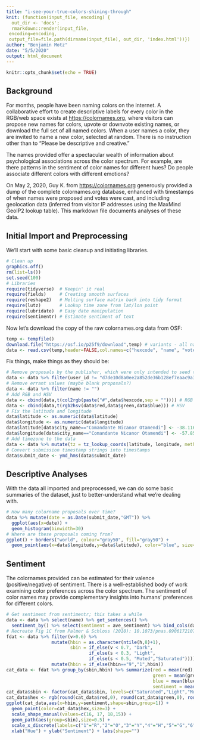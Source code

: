 ```yaml
---
title: "i-see-your-true-colors-shining-through"
knit: (function(input_file, encoding) {
  out_dir <- 'docs';
  rmarkdown::render(input_file,
 encoding=encoding,
 output_file=file.path(dirname(input_file), out_dir, 'index.html'))})
author: "Benjamin Motz"
date: "5/5/2020"
output: html_document
---
```


```r
knitr::opts_chunk$set(echo = TRUE)
```

## Background

For months, people have been naming colors on the internet.  A collaborative effort to create descriptive labels for every color in the RGB/web space exists at <https://colornames.org>, where visitors can propose new names for colors, upvote or downvote existing names, or download the full set of all named colors.  When a user names a color, they are invited to name a new color, selected at random.  There is no instruction other than to "Please be descriptive and creative."  

The names provided offer a spectacular wealth of information about psychological associations across the color spectrum.  For example, are there patterns in the sentiment of color names for different hues?  Do people associate different colors with different emotions? 

On May 2, 2020, Guy K. from <https://colornames.org> generously provided a dump of the complete colornames.org database, enhanced with timestamps of when names were proposed and votes were cast, and including geolocation data (inferred from visitor IP addresses using the MaxMind GeoIP2 lookup table).  This markdown file documents analyses of these data.

## Initial Import and Preprocessing

We'll start with some basic cleanup and initiating libraries.

```r
# Clean up
graphics.off()
rm(list=ls())
set.seed(100)
# Libraries
require(tidyverse)  # Keepin' it real
require(fields)     # Creating smooth surfaces
require(reshape2)   # Melting surface matrix back into tidy format
require(lutz)       # Lookup time zone from lat/lon point
require(lubridate)  # Easy date manipulation
require(sentimentr) # Estimate sentiment of text
```

Now let's download the copy of the raw colornames.org data from OSF:

```r
temp <- tempfile()
download.file("https://osf.io/p25f9/download",temp) # variants - all name proposals
data <- read.csv(temp,header=FALSE,col.names=c("hexcode", "name", "votes", "submit_date", "user_id", "country_iso", "subdivision_iso", "city_name", "postal_code", "latitude", "longitude", "accuracy_radius"),stringsAsFactors=FALSE)
```

Fix things, make things as they should be:

```r
# Remove proposals by the publisher, which were only intended to seed the initiative
data <- data %>% filter(user_id != "d7de10d8a0ee2a852de36b128ef7eaac9a39f6f6") 
# Remove errant values (maybe blank proposals?)
data <- data %>% filter(name != "")
# Add RGB and HSV
data <- cbind(data,t(col2rgb(paste("#",data$hexcode,sep = "")))) # RGB
data <- cbind(data,t(rgb2hsv(data$red,data$green,data$blue))) # HSV
# Fix the latitude and longitude
data$latitude <- as.numeric(data$latitude)
data$longitude <- as.numeric(data$longitude)
data$latitude[data$city_name=="Comandante Nicanor Otamendi"] <- -38.1167
data$longitude[data$city_name=="Comandante Nicanor Otamendi"] <- -57.85
# Add timezone to the data
data <- data %>% mutate(tz = tz_lookup_coords(latitude, longitude, method = "fast"))
# Convert submission timestamp strings into timestamps
data$submit_date <- ymd_hms(data$submit_date)
```

## Descriptive Analyses

With the data all imported and preprocessed, we can do some basic summaries of the dataset, just to better-understand what we're dealing with.

```r
# How many colorname proposals over time?
data %>% mutate(date = as.Date(submit_date,"GMT")) %>% 
  ggplot(aes(x=date)) + 
  geom_histogram(binwidth=30)
# Where are these proposals coming from?
ggplot() + borders("world", colour="gray50", fill="gray50") +
  geom_point(aes(x=data$longitude,y=data$latitude), color="blue", size=2)

```

## Sentiment

The colornames provided can be estimated for their valence (positive/negative) of sentiment.  There is a well-established body of work examining color preferences across the color spectrum.  The sentiment of color names may provide complementary insights into humans' preferences for different colors.

```r
# Get sentiment from sentimentr; this takes a while
data <- data %>% select(name) %>% get_sentences() %>% 
  sentiment_by() %>% select(sentiment = ave_sentiment) %>% bind_cols(data,.)
# Recreate Fig 1C from Palmer & Schloss (2010): 10.1073/pnas.0906172107
fdat <- data %>% filter(v>0.6) %>%
                 mutate(hbin = as.character(ntile(h,8)+1),
                        sbin = if_else(v < 0.7, "Dark",
                               if_else(s < 0.3, "Light",
                               if_else(s < 0.5, "Muted","Saturated")))) %>%  # as.character(ntile(s,4))) 
                 mutate(hbin = if_else(hbin=="9","1",hbin))
cat_data <- fdat %>% group_by(sbin,hbin) %>% summarize(red = mean(red),
                                                       green = mean(green),
                                                       blue = mean(blue),
                                                       sentiment = mean(sentiment))
cat_data$sbin <- factor(cat_data$sbin, levels=c("Saturated","Light","Muted","Dark"))
cat_data$hex <- rgb(round(cat_data$red,0), round(cat_data$green,0), round(cat_data$blue,0), maxColorValue = 255)
ggplot(cat_data,aes(x=hbin,y=sentiment,shape=sbin,group=1)) +
  geom_point(color=cat_data$hex,size=3) +
  scale_shape_manual(values=c(16, 17, 18,15)) + 
  geom_path(aes(group=sbin),size=0.5) +
  scale_x_discrete(labels=c("1"="R","2"="O","3"="Y","4"="H","5"="G","6"="C","7"="B","8"="P")) +
  xlab("Hue") + ylab("Sentiment") + labs(shape="")

```
